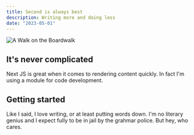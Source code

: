 ```yaml
---
title: Second is always best
description: Writing more and doing less
date: "2023-05-01"
---
```


![A Walk on the Boardwalk](/images/boardwalk-illustration-swiss.png)

## It's never complicated
Next JS is great when it comes to rendering content quickly. In fact I'm using a module for code development.

## Getting started
Like I said, I love writing, or at least putting words down. I'm no literary genius and I expect fully to be in jail by the grahmar police. But hey, who cares.

